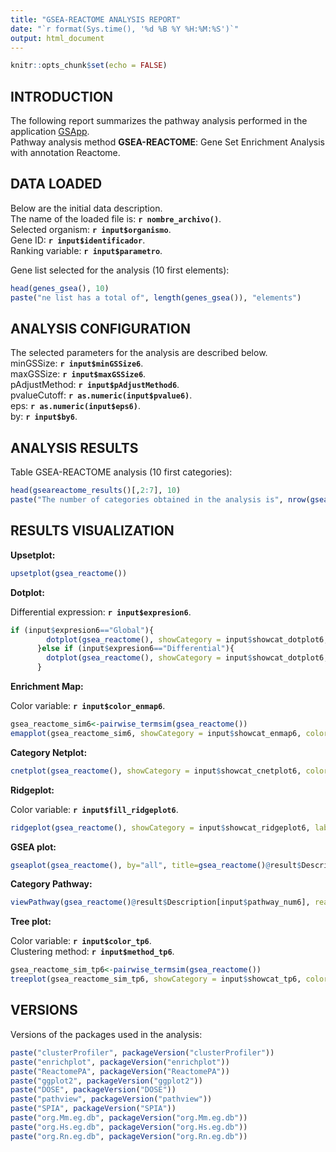 ```yaml
---
title: "GSEA-REACTOME ANALYSIS REPORT"
date: "`r format(Sys.time(), '%d %B %Y %H:%M:%S')`"
output: html_document
---
```


```r
knitr::opts_chunk$set(echo = FALSE)
```

## INTRODUCTION
The following report summarizes the pathway analysis performed in the application [GSApp](https://github.com/albertme0308/GSApp).<br>
Pathway analysis method **GSEA-REACTOME**: Gene Set Enrichment Analysis with annotation Reactome.<br>


## DATA LOADED
Below are the initial data description.<br>
The name of the loaded file is: **`r nombre_archivo()`**.<br>
Selected organism: **`r input$organismo`**.<br>
Gene ID: **`r input$identificador`**.<br>
Ranking variable: **`r input$parametro`**.<br>

Gene list selected for the analysis (10 first elements):
```r
head(genes_gsea(), 10)
paste("ne list has a total of", length(genes_gsea()), "elements")
```


## ANALYSIS CONFIGURATION
The selected parameters for the analysis are described below.<br>
minGSSize: **`r input$minGSSize6`**.<br>
maxGSSize: **`r input$maxGSSize6`**.<br>
pAdjustMethod: **`r input$pAdjustMethod6`**.<br>
pvalueCutoff: **`r as.numeric(input$pvalue6)`**.<br>
eps: **`r as.numeric(input$eps6)`**.<br>
by: **`r input$by6`**.<br>


## ANALYSIS RESULTS
Table GSEA-REACTOME analysis (10 first categories):
```r
head(gseareactome_results()[,2:7], 10)
paste("The number of categories obtained in the analysis is", nrow(gseareactome_results()))
```


## RESULTS VISUALIZATION

**Upsetplot:**

```r
upsetplot(gsea_reactome())
```

**Dotplot:**

Differential expression: **`r input$expresion6`**.<br>
```r
if (input$expresion6=="Global"){
        dotplot(gsea_reactome(), showCategory = input$showcat_dotplot6, font.size=input$fontsize_dotplot6)
      }else if (input$expresion6=="Differential"){
        dotplot(gsea_reactome(), showCategory = input$showcat_dotplot6, font.size=input$fontsize_dotplot6, split=".sign") + facet_grid(.~.sign)
      }
```

**Enrichment Map:**

Color variable: **`r input$color_enmap6`**.<br>
```r
gsea_reactome_sim6<-pairwise_termsim(gsea_reactome())
emapplot(gsea_reactome_sim6, showCategory = input$showcat_enmap6, color=input$color_enmap6, cluster.params=list(cluster=TRUE, legend=TRUE))
```

**Category Netplot:**

```r
cnetplot(gsea_reactome(), showCategory = input$showcat_cnetplot6, color.params =list(foldChange =genes_gsea()))
```

**Ridgeplot:**

Color variable: **`r input$fill_ridgeplot6`**.<br>
```r
ridgeplot(gsea_reactome(), showCategory = input$showcat_ridgeplot6, label_format = input$label_format_ridgeplot6, fill=input$fill_ridgeplot6)+labs(x="enrichment distribution")
```

**GSEA plot:**

```r
gseaplot(gsea_reactome(), by="all", title=gsea_reactome()@result$Description[input$gseareactome_num6], geneSetID = input$gseareactome_num6)
```

**Category Pathway:**

```r
viewPathway(gsea_reactome()@result$Description[input$pathway_num6], readable=TRUE)
```

**Tree plot:**

Color variable: **`r input$color_tp6`**.<br>
Clustering method: **`r input$method_tp6`**.<br>
```r
gsea_reactome_sim_tp6<-pairwise_termsim(gsea_reactome())
treeplot(gsea_reactome_sim_tp6, showCategory = input$showcat_tp6, color=input$color_tp6, cluster.params=list(method=input$method_tp6))
```


## VERSIONS

Versions of the packages used in the analysis:
```r
paste("clusterProfiler", packageVersion("clusterProfiler"))
paste("enrichplot", packageVersion("enrichplot"))
paste("ReactomePA", packageVersion("ReactomePA"))
paste("ggplot2", packageVersion("ggplot2"))
paste("DOSE", packageVersion("DOSE"))
paste("pathview", packageVersion("pathview"))
paste("SPIA", packageVersion("SPIA"))
paste("org.Mm.eg.db", packageVersion("org.Mm.eg.db"))
paste("org.Hs.eg.db", packageVersion("org.Hs.eg.db"))
paste("org.Rn.eg.db", packageVersion("org.Rn.eg.db"))
```